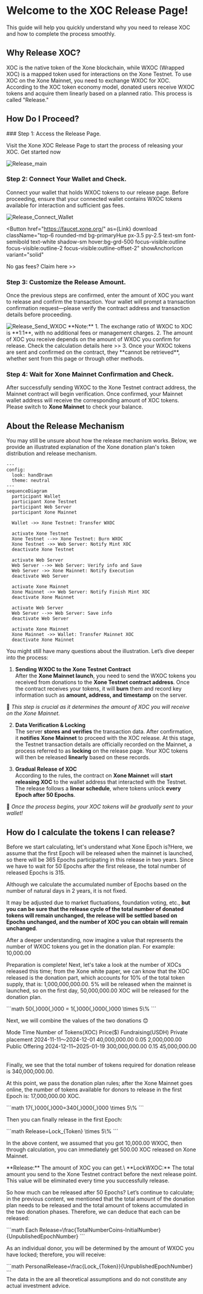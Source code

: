 

# Welcome to the XOC Release Page!

This guide will help you quickly understand why you need to release XOC and how to complete the process smoothly.

## Why Release XOC?

XOC is the native token of the Xone blockchain, while WXOC (Wrapped XOC) is a mapped token used for interactions on the Xone Testnet. To use XOC on the Xone Mainnet, you need to exchange WXOC for XOC. According to the XOC token economy model, donated users receive WXOC tokens and acquire them linearly based on a planned ratio. This process is called "Release."

## How Do I Proceed?  

<Steps>
### Step 1: Access the Release Page.

Visit the Xone XOC Release Page to start the process of releasing your XOC. <Link className='text-primaryHue' isExternal showAnchorIcon href="https://bvi.xone.org/en/dynamics/release?pageNum=1&pageSize=10&startTime=1747655084000&endTime=1748259884000&address=">Get started now</Link>

<Image src="/images/Release_main.png" alt="Release_main" width={1200} height={800} layout="responsive" />

### Step 2: Connect Your Wallet and Check.

Connect your wallet that holds WXOC tokens to our release page. Before proceeding, ensure that your connected wallet contains WXOC tokens available for interaction and sufficient gas fees.

<Image src="/images/Release_Connect_Wallet.png" alt="Release_Connect_Wallet" width={1200} height={800} layout="responsive" />

<Button
  href="https://faucet.xone.org/"
  as={Link}
  download
  className="top-6 rounded-md bg-primaryHue px-3.5 py-2.5 text-sm font-semibold text-white shadow-sm hover:bg-grd-500 focus-visible:outline focus-visible:outline-2 focus-visible:outline-offset-2"
  showAnchorIcon
  variant="solid"
>
  No gas fees? Claim here >>
</Button>

### Step 3: Customize the Release Amount.

Once the previous steps are confirmed, enter the amount of XOC you want to release and confirm the transaction. Your wallet will prompt a transaction confirmation request—please verify the contract address and transaction details before proceeding.

<Image src="/images/Release_Send_WXOC.png" alt="Release_Send_WXOC" width={1200} height={800} layout="responsive" />

<Callout type="warning" emoji="⚠️">
  **Note:**  
  1. The exchange ratio of WXOC to XOC is **1:1**, with no additional fees or management charges.  
  2. The amount of XOC you receive depends on the amount of WXOC you confirm for release. <Link className='text-primaryHue' showAnchorIcon href="/study/release#how-do-i-calculate-the-tokens-i-can-release">Check the calculation details here >></Link>
  3. Once your WXOC tokens are sent and confirmed on the contract, they **cannot be retrieved**, whether sent from this page or through other methods.
</Callout>

### Step 4: Wait for Xone Mainnet Confirmation and Check.

After successfully sending WXOC to the Xone Testnet contract address, the Mainnet contract will begin verification. Once confirmed, your Mainnet wallet address will receive the corresponding amount of XOC tokens. Please switch to **Xone Mainnet** to check your balance.

</Steps>

## About the Release Mechanism

You may still be unsure about how the release mechanism works. Below, we provide an illustrated explanation of the Xone donation plan's token distribution and release mechanism.

```mermaid
---
config:
  look: handDrawn
  theme: neutral
---
sequenceDiagram
  participant Wallet
  participant Xone Testnet
  participant Web Server
  participant Xone Mainnet

  Wallet ->> Xone Testnet: Transfer WXOC

  activate Xone Testnet
  Xone Testnet -->> Xone Testnet: Burn WXOC
  Xone Testnet ->> Web Server: Notify Mint XOC
  deactivate Xone Testnet

  activate Web Server
  Web Server -->> Web Server: Verify info and Save
  Web Server ->> Xone Mainnet: Notify Execution
  deactivate Web Server

  activate Xone Mainnet
  Xone Mainnet ->> Web Server: Notify Finish Mint XOC
  deactivate Xone Mainnet

  activate Web Server
  Web Server -->> Web Server: Save info
  deactivate Web Server

  activate Xone Mainnet
  Xone Mainnet ->> Wallet: Transfer Mainnet XOC
  deactivate Xone Mainnet

```

You might still have many questions about the illustration. Let’s dive deeper into the process:  

1. **Sending WXOC to the Xone Testnet Contract**  
  After the **Xone Mainnet launch**, you need to send the WXOC tokens you received from donations to the **Xone Testnet contract address**. Once the contract receives your tokens, it will **burn** them and record key information such as **amount, address, and timestamp** on the server.  

  🚨 *This step is crucial as it determines the amount of XOC you will receive on the Xone Mainnet.*  

2. **Data Verification & Locking**  
  The server **stores and verifies** the transaction data. After confirmation, it **notifies Xone Mainnet** to proceed with the XOC release. At this stage, the Testnet transaction details are officially recorded on the Mainnet, a process referred to as **locking** on the release page. Your XOC tokens will then be released **linearly** based on these records.  

3. **Gradual Release of XOC**  
  According to the rules, the contract on **Xone Mainnet** will **start releasing XOC** to the wallet address that interacted with the Testnet. The release follows a **linear schedule**, where tokens unlock **every Epoch after 50 Epochs**.  
  
  🎉 *Once the process begins, your XOC tokens will be gradually sent to your wallet!*

## How do I calculate the tokens I can release?

Before we start calculating, let's understand <Link className='text-primaryHue' showAnchorIcon href="/study/epoch">what Xone Epoch is?</Link>Here, we assume that the first Epoch will be released when the mainnet is launched, so there will be 365 Epochs participating in this release in two years. Since we have to wait for 50 Epochs after the first release, the total number of released Epochs is 315.

Although we calculate the accumulated number of Epochs based on the number of natural days in 2 years, it is not fixed.

It may be adjusted due to market fluctuations, foundation voting, etc., **but you can be sure that the release cycle of the total number of donated tokens will remain unchanged, the release will be settled based on Epochs unchanged, and the number of XOC you can obtain will remain unchanged**.

After a deeper understanding, now imagine a value that represents the number of WXOC tokens you get in the donation plan. For example: 10,000.00

Preparation is complete! Next, let's take a look at the number of XOCs released this time; from the <Link className='text-primaryHue' showAnchorIcon href="/study/wiki">Xone white paper</Link>, we can know that the XOC released is the donation part, which accounts for 10% of the total token supply, that is: 1,000,000,000.00. 5% will be released when the mainnet is launched, so on the first day, 50,000,000.00 XOC will be released for the donation plan.

<div className="overflow-x-auto">
```math
50{,}000{,}000 = 1{,}000{,}000{,}000 \times 5\%
```
</div>

Next, we will combine the values ​​of the two donations 😊

<div className="overflow-x-auto">
  <Table key={new Date().getTime()} removeWrapper aria-label="XOC Fundraising Table" className="mt-2">
    <TableHeader>
      <TableColumn key="mode">Mode</TableColumn>
      <TableColumn key="time">Time</TableColumn>
      <TableColumn key="tokens">Number of Tokens(XOC)</TableColumn>
      <TableColumn key="price">Price<span>($)</span></TableColumn>
      <TableColumn key="fundraising">Fundraising(USDH)</TableColumn>
    </TableHeader>
    <TableBody>
      <TableRow key="1">
        <TableCell>Private placement</TableCell>
        <TableCell>2024-11-11～2024-12-01</TableCell>
        <TableCell>40,000,000.00</TableCell>
        <TableCell>0.05</TableCell>
        <TableCell>2,000,000.00</TableCell>
      </TableRow>
      <TableRow key="2">
        <TableCell>Public Offering</TableCell>
        <TableCell>2024-12-11~2025-01-19</TableCell>
        <TableCell>300,000,000.00</TableCell>
        <TableCell>0.15</TableCell>
        <TableCell>45,000,000.00</TableCell>
      </TableRow>
    </TableBody>
  </Table>
</div>

Finally, we see that the total number of tokens required for donation release is 340,000,000.00.

At this point, we pass the donation plan rules; after the Xone Mainnet goes online, the number of tokens available for donors to release in the first Epoch is: 17,000,000.00 XOC.

<div className="overflow-x-auto">
```math
17{,}000{,}000=340{,}000{,}000 \times 5\%
```
</div>

Then you can finally release in the first Epoch:

<div className="overflow-x-auto">
```math
Release=Lock_{Token} \times 5\%
```
</div>

In the above content, we assumed that you got 10,000.00 WXOC, then through calculation, you can immediately get 500.00 XOC released on Xone Mainnet.

<Callout type="warning" emoji="⚠️">
  **Release:** The amount of XOC you can get.\
  **LockWXOC:** The total amount you send to the Xone Testnet contract before the next release point. This value will be eliminated every time you successfully release.
</Callout>

So how much can be released after 50 Epochs? Let’s continue to calculate; in the previous content, we mentioned that the total amount of the donation plan needs to be released and the total amount of tokens accumulated in the two donation phases. Therefore, we can deduce that each can be released:

<div className="overflow-x-auto">
```math
Each Release=\frac{TotalNumberCoins-InitialNumber}{UnpublishedEpochNumber}
```
</div>

As an individual donor, you will be determined by the amount of WXOC you have locked; therefore, you will receive:

<div className="overflow-x-auto">
```math
PersonalRelease=\frac{Lock_{Token}}{UnpublishedEpochNumber}
```
</div>

<Callout type="warning" emoji="⚠️">
  The data in the are all theoretical assumptions and do not constitute any actual investment advice.
</Callout>

<ContactInfo />